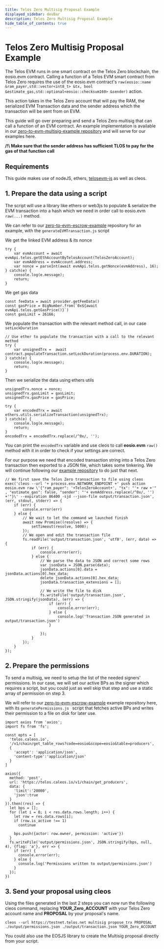 ```yaml
---
title: Telos Zero Multisig Proposal Example
displayed_sidebar: devBar
description: Telos Zero Multisig Proposal Example
hide_table_of_contents: true
---
```


# Telos Zero Multisig Proposal Example

The Telos EVM runs in one smart contract on the Telos Zero blockchain, the eosio.evm contract. Calling a function of a Telos EVM smart contract from Telos Zero requires the use of the eosio.evm contract's `raw(eosio::name &ram_payer,std::vector<int8_t> &tx, bool &estimate_gas,std::optional<eosio::checksum160> &sender)` action.

This action takes in the Telos Zero account that will pay the RAM, the serialized EVM Transaction data and the sender address which the transaction will be sent from on EVM.

This guide will go over preparing and send a Telos Zero multisig that can call a function of an EVM contract. An example implementation is available in our [zero-to-evm-multisig-example repository](https://github.com/telosnetwork/native-to-evm-escrow-example) and will serve for our examples here.

__/!\ Make sure that the sender address has sufficient TLOS to pay for the gas of that function call__

## Requirements

This guide makes use of nodeJS, ethers, [telosevm-js](https://github.com/telosnetwork/telosevm-js) as well as cleos.

## 1. Prepare the data using a script

The script will use a library like ethers or web3js to populate & serialize the EVM transaction into a hash which we need in order call to eosio.evm `raw(...)` method. 

We can refer to our [zero-to-evm-escrow-example](https://github.com/telosnetwork/native-to-evm-escrow-example) repository for an example, with the `generateEVMTransaction.js` script

We get the linked EVM address & its nonce
```
try {
    var evmAccount = await evmApi.telos.getEthAccountByTelosAccount(TelosZeroAccount);
    var evmAddress = evmAccount.address;
    var nonce = parseInt(await evmApi.telos.getNonce(evmAddress), 16);
} catch(e) {
    console.log(e.message);
    return;
}
```

We get gas data
```
const feeData = await provider.getFeeData()
const gasPrice = BigNumber.from(`0x${await evmApi.telos.getGasPrice()}`)
const gasLimit = 26166;
```

We populate the transaction with the relevant method call, in our case `setLockDuration`
```
// Use ether to populate the transaction with a call to the relevant method
try {
    var unsignedTrx =  await contract.populateTransaction.setLockDuration(process.env.DURATION);
} catch(e) {
    console.log(e.message);
    return;
}
```

Then we serialize the data using ethers utils
```
unsignedTrx.nonce = nonce;
unsignedTrx.gasLimit = gasLimit;
unsignedTrx.gasPrice = gasPrice;

try {
    var encodedTrx = await ethers.utils.serializeTransaction(unsignedTrx);
} catch(e) {
    console.log(e.message);
    return;
}
encodedTrx = encodedTrx.replace(/^0x/, '');
```

You can print the `encodedTrx` variable and use cleos to call __eosio.evm__ `raw()` method with it in order to check if your settings are correct.

For our purpose we need that encoded transaction string into a Telos Zero transaction then exported to a JSON file, which takes some tinkering. We will continue following our [example repository](https://github.com/telosnetwork/native-to-evm-escrow-example) to do just that next.

```
// We first save the Telos Zero transaction to file using cleos
exec('cleos --url '+ process.env.NETWORK_ENDPOINT +' push action eosio.evm raw \'{"ram_payer": '+TelosZeroAccount+', "tx": "'+ raw +'" , "estimate_gas": false, "sender": "'+ evmAddress.replace(/^0x/, '') +'"}\' --expiration 86400 -sjd --json-file output/transaction.json', (err, stdout, stderr) => {
    if (err) {
        console.error(err)
    } else {
        // We wait to let the command we launched finish
        await new Promise((resolve) => {
            setTimeout(resolve, 5000);
        });
        // We open and edit the transaction file
        fs.readFile('output/transaction.json', 'utf8', (err, data) => {
            if (err) {
                console.error(err);
            } else {
                // We parse the data to JSON and correct some rows
                var jsonData = JSON.parse(data);
                jsonData.actions[0].data = jsonData.actions[0].hex_data;
                delete jsonData.actions[0].hex_data;
                jsonData.transaction_extensions = [];
                
                // We write the file to disk
                fs.writeFile('output/transaction.json', JSON.stringify(jsonData), (err) => {
                    if (err) {
                        console.error(err);
                    } else {
                        console.log('Transaction JSON generated in output/transaction.json')
                    }

                });
            }
        });
    }
});
```

## 2. Prepare the permissions

To send a multisig, we need to setup the list of the needed signers' permissions. In our case, we will set our active BPs as the signer which requires a script, but you could just as well skip that step and use a static array of permission on step 3. 

We will refer to our [zero-to-evm-escrow-example](https://github.com/telosnetwork/native-to-evm-escrow-example) example repository here, with its `generatePermissions.js ` script that fetches active BPs and writes their permission to a file on disk for later use.

```
import axios from 'axios';
import fs from 'fs';

const opts = [
  'telos.caleos.io', 
  '/v1/chain/get_table_rows?code=eosio&scope=eosio&table=producers', 
  {
    'accept': 'application/json',
    'content-type':'application/json'
  }
]

axios({
  method: 'post',
  url: 'https://telos.caleos.io/v1/chain/get_producers',
  data: {
    'limit':'20000',
    'json':true
  }
}).then((res) => {
  let bps = [];
  for (let i = 0; i < res.data.rows.length; i++) {
    let row = res.data.rows[i];
    if (row.is_active !== 1)
      continue

    bps.push({actor: row.owner, permission: 'active'})
  }
  fs.writeFile('output/permissions.json', JSON.stringify(bps, null, 4), {flag: 'a'}, err => {
    if (err) {
      console.error(err);
    } else {
      console.log('Permissions written to output/permissions.json')
    }
  });
})
```

## 3. Send your proposal using cleos

Using the files generated in the last 2 steps you can now run the following cleos command, replacing __YOUR_Zero_ACCOUNT__ with your Telos Zero account name and __PROPOSAL__ by your proposal's name.

`cleos --url https://testnet.telos.net multisig propose_trx PROPOSAL ./output/permissions.json ./output/transaction.json YOUR_Zero_ACCOUNT`

You could also use the EOSJS library to create the Multisig proposal directly from your script.
